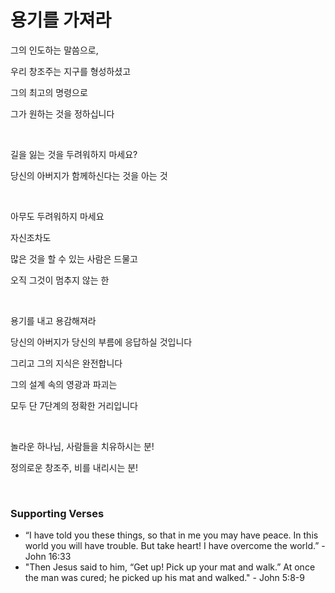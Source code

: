 # 용기를 가져라

그의 인도하는 말씀으로,

우리 창조주는 지구를 형성하셨고

그의 최고의 명령으로

그가 원하는 것을 정하십니다

<br />

길을 잃는 것을 두려워하지 마세요?

당신의 아버지가 함께하신다는 것을 아는 것

<br />

아무도 두려워하지 마세요

자신조차도

많은 것을 할 수 있는 사람은 드물고

오직 그것이 멈추지 않는 한

<br />

용기를 내고 용감해져라

당신의 아버지가 당신의 부름에 응답하실 것입니다

그리고 그의 지식은 완전합니다

그의 설계 속의 영광과 파괴는

모두 단 7단계의 정확한 거리입니다

<p></p>

<br />

놀라운 하나님, 사람들을 치유하시는 분!

정의로운 창조주, 비를 내리시는 분!

<br />

### Supporting Verses

- “I have told you these things, so that in me you may have peace. In this world you will have trouble. But take heart! I have overcome the world.” - John 16:33
- "Then Jesus said to him, “Get up! Pick up your mat and walk.” At once the man was cured; he picked up his mat and walked." - John 5:8-9